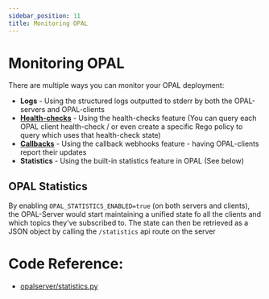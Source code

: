 ```yaml
---
sidebar_position: 11
title: Monitoring OPAL
---
```


# Monitoring OPAL

There are multiple ways you can monitor your OPAL deployment:

- **Logs** - Using the structured logs outputted to stderr by both the OPAL-servers and OPAL-clients
- [**Health-checks**](/tutorials/healthcheck_policy_and_update_callbacks) - Using the health-checks feature (You can query each OPAL client health-check / or even create a specific Rego policy to query which uses that health-check state)
- [**Callbacks**](/tutorials/healthcheck_policy_and_update_callbacks#-data-update-callbacks) - Using the callback webhooks feature - having OPAL-clients report their updates
- **Statistics** - Using the built-in statistics feature in OPAL (See below)

## OPAL Statistics

By enabling `OPAL_STATISTICS_ENABLED=true` (on both servers and clients), the OPAL-Server would start maintaining a unified state fo all the clients and which topics they've subscribed to.
The state can then be retrieved as a JSON object by calling the `/statistics` api route on the server

# Code Reference:

- [opalserver/statistics.py](https://github.com/permitio/opal/blob/master/packages/opal-server/opalserver/statistics.py)
